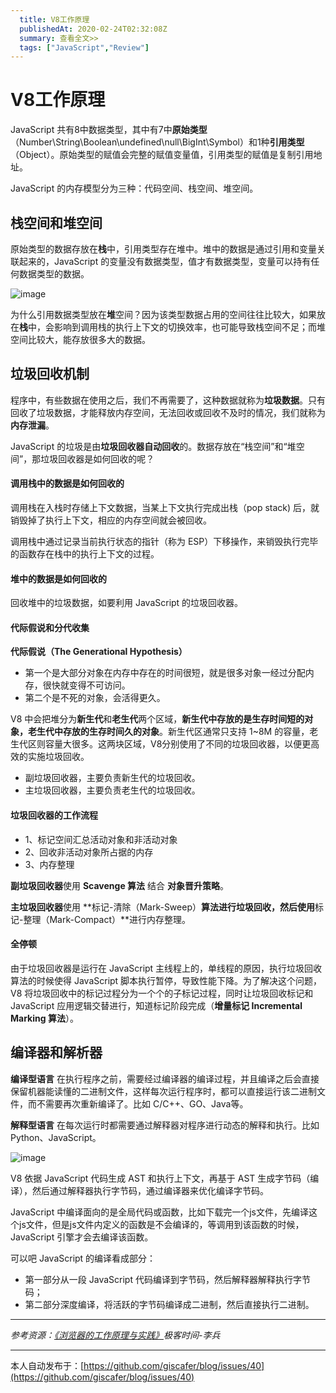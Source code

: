 ```yaml
---
  title: V8工作原理
  publishedAt: 2020-02-24T02:32:08Z
  summary: 查看全文>>
  tags: ["JavaScript","Review"]
---
```


# V8工作原理

JavaScript 共有8中数据类型，其中有7中**原始类型**（Number\String\Boolean\undefined\null\BigInt\Symbol）和1种**引用类型**（Object）。原始类型的赋值会完整的赋值变量值，引用类型的赋值是复制引用地址。

JavaScript 的内存模型分为三种：代码空间、栈空间、堆空间。

## 栈空间和堆空间

原始类型的数据存放在**栈**中，引用类型存在堆中。堆中的数据是通过引用和变量关联起来的，JavaScript   的变量没有数据类型，值才有数据类型，变量可以持有任何数据类型的数据。

![image](https://user-images.githubusercontent.com/8676711/75124472-69778d00-56ea-11ea-9a17-d570d459c480.png)

为什么引用数据类型放在**堆**空间？因为该类型数据占用的空间往往比较大，如果放在**栈**中，会影响到调用栈的执行上下文的切换效率，也可能导致栈空间不足；而堆空间比较大，能存放很多大的数据。



## 垃圾回收机制

程序中，有些数据在使用之后，我们不再需要了，这种数据就称为**垃圾数据**。只有回收了垃圾数据，才能释放内存空间，无法回收或回收不及时的情况，我们就称为**内存泄漏**。

JavaScript 的垃圾是由**垃圾回收器自动回收**的。数据存放在“栈空间”和“堆空间”，那垃圾回收器是如何回收的呢？

#### 调用栈中的数据是如何回收的

调用栈在入栈时存储上下文数据，当某上下文执行完成出栈（pop stack) 后，就销毁掉了执行上下文，相应的内存空间就会被回收。

调用栈中通过记录当前执行状态的指针（称为 ESP）下移操作，来销毁执行完毕的函数存在栈中的执行上下文的过程。

#### 堆中的数据是如何回收的

回收堆中的垃圾数据，如要利用 JavaScript 的垃圾回收器。

#### 代际假说和分代收集

**代际假说（The Generational Hypothesis）** 

- 第一个是大部分对象在内存中存在的时间很短，就是很多对象一经过分配内存，很快就变得不可访问。
- 第二个是不死的对象，会活得更久。

V8 中会把堆分为**新生代**和**老生代**两个区域，**新生代中存放的是生存时间短的对象，老生代中存放的生存时间久的对象**。新生代区通常只支持 1~8M 的容量，老生代区则容量大很多。这两块区域，V8分别使用了不同的垃圾回收器，以便更高效的实施垃圾回收。

- 副垃圾回收器，主要负责新生代的垃圾回收。
- 主垃圾回收器，主要负责老生代的垃圾回收。

#### 垃圾回收器的工作流程

- 1、标记空间汇总活动对象和非活动对象
- 2、回收非活动对象所占据的内存
- 3、内存整理

**副垃圾回收器**使用 **Scavenge 算法** 结合 **对象晋升策略**。

**主垃圾回收器**使用 **标记-清除（Mark-Sweep）**算法进行垃圾回收，然后使用**标记-整理（Mark-Compact）**进行内存整理。

#### 全停顿

由于垃圾回收器是运行在 JavaScript 主线程上的，单线程的原因，执行垃圾回收算法的时候使得 JavaScript 脚本执行暂停，导致性能下降。为了解决这个问题，V8 将垃圾回收中的标记过程分为一个个的子标记过程，同时让垃圾回收标记和 JavaScript 应用逻辑交替进行，知道标记阶段完成（**增量标记 Incremental Marking 算法**）。



## 编译器和解析器

**编译型语言** 在执行程序之前，需要经过编译器的编译过程，并且编译之后会直接保留机器能读懂的二进制文件，这样每次运行程序时，都可以直接运行该二进制文件，而不需要再次重新编译了。比如 C/C++、GO、Java等。

**解释型语言** 在每次运行时都需要通过解释器对程序进行动态的解释和执行。比如 Python、JavaScript。



![image](https://user-images.githubusercontent.com/8676711/75125536-929b1c00-56f0-11ea-9eaa-5e141f5bba2e.png)



V8 依据 JavaScript 代码生成 AST 和执行上下文，再基于 AST 生成字节码（编译），然后通过解释器执行字节码，通过编译器来优化编译字节码。

JavaScript 中编译面向的是全局代码或函数，比如下载完一个js文件，先编译这个js文件，但是js文件内定义的函数是不会编译的，等调用到该函数的时候，JavaScript 引擎才会去编译该函数。

可以吧 JavaScript 的编译看成部分：

- 第一部分从一段 JavaScript 代码编译到字节码，然后解释器解释执行字节码；
- 第二部分深度编译，将活跃的字节码编译成二进制，然后直接执行二进制。



---

*参考资源：[《浏览器的工作原理与实践》](https://time.geekbang.org/column/article/131887)极客时间-李兵*



---
本人自动发布于：[https://github.com/giscafer/blog/issues/40](https://github.com/giscafer/blog/issues/40)
